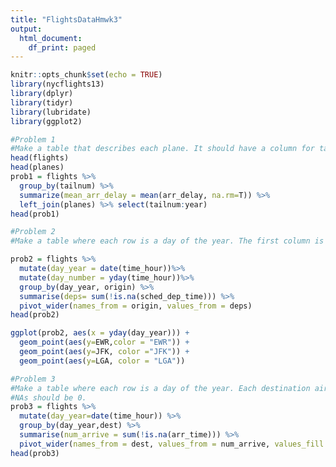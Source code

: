 ```yaml
---
title: "FlightsDataHmwk3"
output:
  html_document:
    df_print: paged
---
```


```r
knitr::opts_chunk$set(echo = TRUE)
library(nycflights13)
library(dplyr)
library(tidyr)
library(lubridate)
library(ggplot2)
```

```r
#Problem 1
#Make a table that describes each plane. It should have a column for tailnum, another column for average arrival delay, and another for the year the plane was manufactured.
head(flights)
head(planes)
prob1 = flights %>% 
  group_by(tailnum) %>% 
  summarize(mean_arr_delay = mean(arr_delay, na.rm=T)) %>% 
  left_join(planes) %>% select(tailnum:year)
head(prob1)
```

```r
#Problem 2
#Make a table where each row is a day of the year. The first column is the date. The 2:4 columns give the number of (scheduled) departures from EWR, LGA, and JFK.

prob2 = flights %>%
  mutate(day_year = date(time_hour))%>%
  mutate(day_number = yday(time_hour))%>%
  group_by(day_year, origin) %>%
  summarise(deps= sum(!is.na(sched_dep_time))) %>%
  pivot_wider(names_from = origin, values_from = deps)
head(prob2)

ggplot(prob2, aes(x = yday(day_year))) +
  geom_point(aes(y=EWR,color = "EWR")) +
  geom_point(aes(y=JFK, color ="JFK")) +
  geom_point(aes(y=LGA, color = "LGA"))
```

```r
#Problem 3
#Make a table where each row is a day of the year. Each destination airport is a column. The elements (day x destination) give the number of flights to that destination. What should NA’s be?
#NAs should be 0.
prob3 = flights %>% 
  mutate(day_year=date(time_hour)) %>% 
  group_by(day_year,dest) %>% 
  summarise(num_arrive = sum(!is.na(arr_time))) %>%
  pivot_wider(names_from = dest, values_from = num_arrive, values_fill = list(num_arrive = 0))
head(prob3)
```
